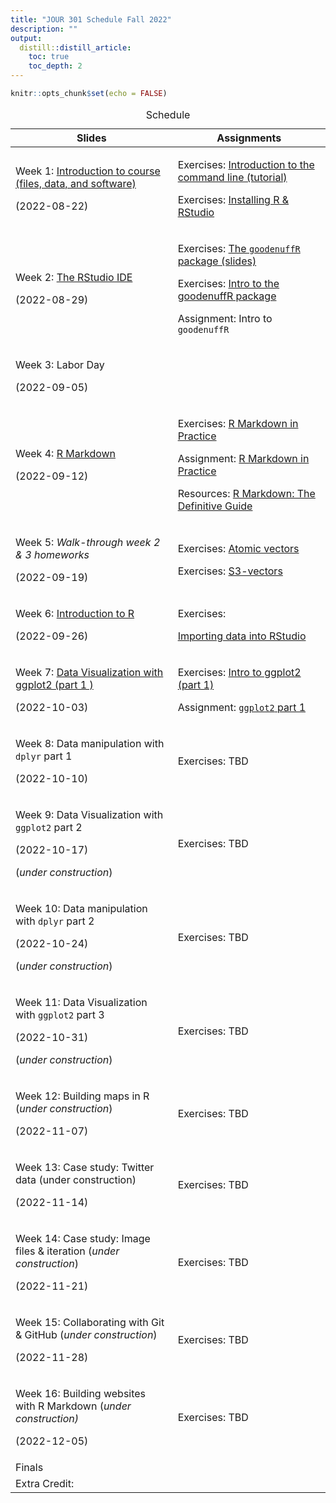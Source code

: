 ```yaml
---
title: "JOUR 301 Schedule Fall 2022"
description: ""
output:
  distill::distill_article:
    toc: true
    toc_depth: 2
---
```


```r
knitr::opts_chunk$set(echo = FALSE)
```

+------------------------------------------------------------------------------------------------------------------------------------------+------------------------------------------------------------------------------------------------------------------------------------+
| Slides                                                                                                                                   | Assignments                                                                                                                        |
+==========================================================================================================================================+====================================================================================================================================+
| Week 1: [Introduction to course (files, data, and software)](https://mjfrigaard.github.io/FA22-JO%20UR301/slides/intro-to-course.html#1) | Exercises: [Introduction to the command line (tutorial)](https://mjfriga%20ard.shinyapps.io/command-line/)                         |
|                                                                                                                                          |                                                                                                                                    |
| (2022-08-22)                                                                                                                             | Exercises: [Installing R & RStudio](https://mjfri%20gaard.github.io/FA22-JOUR301/ex%20ercises/install-r-rstudio.html)              |
+------------------------------------------------------------------------------------------------------------------------------------------+------------------------------------------------------------------------------------------------------------------------------------+
| Week 2: [The RStudio IDE](https://mjfrigaard.github.io/FA22-JO%20UR301/slides/rstudio-ide-intro.html)                                    | Exercises: [The `goodenuffR` package (slides)](https://mjfriga%20ard.github.io/FA22-JOUR301/exer%20cises/intro-to-goodenuffR.html) |
|                                                                                                                                          |                                                                                                                                    |
| (2022-08-29)                                                                                                                             | Exercises: [Intro to the goodenuffR package](https:%20//mjfrigaard.github.io/FA22-JOU%20R301/exercises/goodenuffR.html)            |
|                                                                                                                                          |                                                                                                                                    |
|                                                                                                                                          | Assignment: Intro to `goodenuffR`                                                                                                  |
+------------------------------------------------------------------------------------------------------------------------------------------+------------------------------------------------------------------------------------------------------------------------------------+
| Week 3: Labor Day                                                                                                                        |                                                                                                                                    |
|                                                                                                                                          |                                                                                                                                    |
| (2022-09-05)                                                                                                                             |                                                                                                                                    |
+------------------------------------------------------------------------------------------------------------------------------------------+------------------------------------------------------------------------------------------------------------------------------------+
| Week 4: [R Markdown](h%20ttps://mjfrigaard.github.io/FA22-JOU%20R301/slides/intro-to-rmarkdown.html)                                     | Exercises: [R Markdown in Practice](https://mjfrigaar%20d.github.io/FA22-JOUR301/exerci%20ses/rmarkdown-in-practice.html)          |
|                                                                                                                                          |                                                                                                                                    |
| (2022-09-12)                                                                                                                             | Assignment: [R Markdown in Practice](https://mjfrigaard.git%20hub.io/FA22-JOUR301/assignments%20/wk3-rmarkdown-in-practice.Rmd)    |
|                                                                                                                                          |                                                                                                                                    |
|                                                                                                                                          | Resources: [R Markdown: The Definitive Guide](https:/%20/bookdown.org/yihui/rmarkdown/)                                            |
+------------------------------------------------------------------------------------------------------------------------------------------+------------------------------------------------------------------------------------------------------------------------------------+
| Week 5: *Walk-through week 2 & 3 homeworks*                                                                                              | Exercises: [Atomic vectors](https://mjfrigaar%20d.shinyapps.io/atomic-vectors/)                                                    |
|                                                                                                                                          |                                                                                                                                    |
| (2022-09-19)                                                                                                                             | Exercises: [S3-vectors](https://mjfri%20gaard.shinyapps.io/S3-vectors/)                                                            |
+------------------------------------------------------------------------------------------------------------------------------------------+------------------------------------------------------------------------------------------------------------------------------------+
| Week 6: [Introduction to R](https://mjfrigaard.github.io/FA22%20-JOUR301/slides/intro-r-prog.html#1)                                     | Exercises:                                                                                                                         |
|                                                                                                                                          |                                                                                                                                    |
| (2022-09-26)                                                                                                                             | [Importing data into RStudio](https://mjfrigaard.github.i%20o/sheetcheatR/tutorials/import.html)                                   |
+------------------------------------------------------------------------------------------------------------------------------------------+------------------------------------------------------------------------------------------------------------------------------------+
| Week 7: [Data Visualization with ggplot2 (part 1 )](https://mjfrigaard.github.io/FA22%20-JOUR301/slides/ggp2-part-01.html#1)             | Exercises: [Intro to ggplot2 (part 1)](https://mjfrigaard.github.io/FA22-JOUR301/exercises/intro-to-ggplot2.html)                  |
|                                                                                                                                          |                                                                                                                                    |
| (2022-10-03)                                                                                                                             | Assignment: [`ggplot2` part 1](https://mjfrigaard.github.io/FA22-JOUR301/assignments/wk5-ggp2-assignment-01.Rmd)                   |
+------------------------------------------------------------------------------------------------------------------------------------------+------------------------------------------------------------------------------------------------------------------------------------+
| Week 8: Data manipulation with `dplyr` part 1                                                                                            | Exercises: TBD                                                                                                                     |
|                                                                                                                                          |                                                                                                                                    |
| (2022-10-10)                                                                                                                             |                                                                                                                                    |
+------------------------------------------------------------------------------------------------------------------------------------------+------------------------------------------------------------------------------------------------------------------------------------+
| Week 9: Data Visualization with `ggplot2` part 2                                                                                         | Exercises: TBD                                                                                                                     |
|                                                                                                                                          |                                                                                                                                    |
| (2022-10-17)                                                                                                                             |                                                                                                                                    |
|                                                                                                                                          |                                                                                                                                    |
| (*under construction*)                                                                                                                   |                                                                                                                                    |
+------------------------------------------------------------------------------------------------------------------------------------------+------------------------------------------------------------------------------------------------------------------------------------+
| Week 10: Data manipulation with `dplyr` part 2                                                                                           | Exercises: TBD                                                                                                                     |
|                                                                                                                                          |                                                                                                                                    |
| (2022-10-24)                                                                                                                             |                                                                                                                                    |
|                                                                                                                                          |                                                                                                                                    |
| (*under construction*)                                                                                                                   |                                                                                                                                    |
+------------------------------------------------------------------------------------------------------------------------------------------+------------------------------------------------------------------------------------------------------------------------------------+
| Week 11: Data Visualization with `ggplot2` part 3                                                                                        | Exercises: TBD                                                                                                                     |
|                                                                                                                                          |                                                                                                                                    |
| (2022-10-31)                                                                                                                             |                                                                                                                                    |
|                                                                                                                                          |                                                                                                                                    |
| (*under construction*)                                                                                                                   |                                                                                                                                    |
+------------------------------------------------------------------------------------------------------------------------------------------+------------------------------------------------------------------------------------------------------------------------------------+
| Week 12: Building maps in R (*under construction*)                                                                                       | Exercises: TBD                                                                                                                     |
|                                                                                                                                          |                                                                                                                                    |
| (2022-11-07)                                                                                                                             |                                                                                                                                    |
+------------------------------------------------------------------------------------------------------------------------------------------+------------------------------------------------------------------------------------------------------------------------------------+
| Week 13: Case study: Twitter data (under construction)                                                                                   | Exercises: TBD                                                                                                                     |
|                                                                                                                                          |                                                                                                                                    |
| (2022-11-14)                                                                                                                             |                                                                                                                                    |
+------------------------------------------------------------------------------------------------------------------------------------------+------------------------------------------------------------------------------------------------------------------------------------+
| Week 14: Case study: Image files & iteration (*under construction*)                                                                      | Exercises: TBD                                                                                                                     |
|                                                                                                                                          |                                                                                                                                    |
| (2022-11-21)                                                                                                                             |                                                                                                                                    |
+------------------------------------------------------------------------------------------------------------------------------------------+------------------------------------------------------------------------------------------------------------------------------------+
| Week 15: Collaborating with Git & GitHub (*under construction*)                                                                          | Exercises: TBD                                                                                                                     |
|                                                                                                                                          |                                                                                                                                    |
| (2022-11-28)                                                                                                                             |                                                                                                                                    |
+------------------------------------------------------------------------------------------------------------------------------------------+------------------------------------------------------------------------------------------------------------------------------------+
| Week 16: Building websites with R Markdown (*under construction)*                                                                        | Exercises: TBD                                                                                                                     |
|                                                                                                                                          |                                                                                                                                    |
| (2022-12-05)                                                                                                                             |                                                                                                                                    |
+------------------------------------------------------------------------------------------------------------------------------------------+------------------------------------------------------------------------------------------------------------------------------------+
| Finals                                                                                                                                   |                                                                                                                                    |
+------------------------------------------------------------------------------------------------------------------------------------------+------------------------------------------------------------------------------------------------------------------------------------+
| Extra Credit:                                                                                                                            |                                                                                                                                    |
+------------------------------------------------------------------------------------------------------------------------------------------+------------------------------------------------------------------------------------------------------------------------------------+

: Schedule
